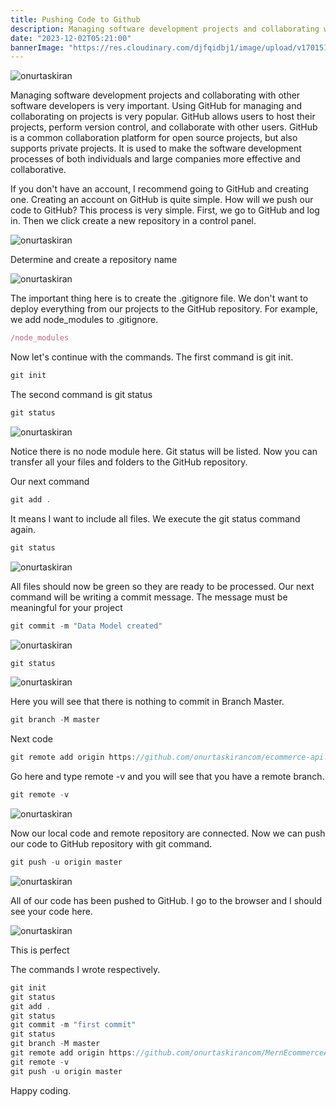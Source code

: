 ```yaml
---
title: Pushing Code to Github
description: Managing software development projects and collaborating with other software developers is very important. Using GitHub for managing and collaborating on projects is very popular.
date: "2023-12-02T05:21:00"
bannerImage: "https://res.cloudinary.com/djfqidbj1/image/upload/v1701517700/m67x1adq9mfuxilifzpx.jpg"
---
```


<img className="w-full rounded-xl" src="https://res.cloudinary.com/djfqidbj1/image/upload/v1701517700/m67x1adq9mfuxilifzpx.jpg" alt="onurtaskiran" />

Managing software development projects and collaborating with other software developers is very important. Using GitHub for managing and collaborating on projects is very popular. GitHub allows users to host their projects, perform version control, and collaborate with other users. GitHub is a common collaboration platform for open source projects, but also supports private projects. It is used to make the software development processes of both individuals and large companies more effective and collaborative.

If you don't have an account, I recommend going to GitHub and creating one. Creating an account on GitHub is quite simple. How will we push our code to GitHub? This process is very simple. First, we go to GitHub and log in. Then we click create a new repository in a control panel.

<img className="w-full " src="https://res.cloudinary.com/djfqidbj1/image/upload/v1701481897/u3w82jftmqkrqjg5i52b.jpg" alt="onurtaskiran" />

Determine and create a repository name

<img className="w-full " src="https://res.cloudinary.com/djfqidbj1/image/upload/v1701482034/tq4jxnchw1xi2p53bhjb.jpg" alt="onurtaskiran" />

The important thing here is to create the .gitignore file. We don't want to deploy everything from our projects to the GitHub repository. For example, we add node_modules to .gitignore.

```javascript
/node_modules
```
Now let's continue with the commands. The first command is git init.
```javascript
git init
```
The second command is git status
```javascript
git status
```
<img className="w-full " src="https://res.cloudinary.com/djfqidbj1/image/upload/v1701482274/fcrx8zhqzdhh2zr96lma.jpg" alt="onurtaskiran" />

Notice there is no node module here. Git status will be listed. Now you can transfer all your files and folders to the GitHub repository.

Our next command
```javascript
git add .
```
It means I want to include all files. We execute the git status command again.

```javascript
git status
```
<img className="w-full " src="https://res.cloudinary.com/djfqidbj1/image/upload/v1701482628/xcwazbpi8ol4iyfwssqv.jpg" alt="onurtaskiran" />

All files should now be green so they are ready to be processed. Our next command will be writing a commit message. The message must be meaningful for your project

```javascript
git commit -m "Data Model created"
```
<img className="w-full " src="https://res.cloudinary.com/djfqidbj1/image/upload/v1701482996/tiqui4kadqypkfuuautn.jpg" alt="onurtaskiran" />

```javascript
git status
```
<img className="w-full " src="https://res.cloudinary.com/djfqidbj1/image/upload/v1701483115/fhp8g1era6cpcd3xhmj0.jpg" alt="onurtaskiran" />

Here you will see that there is nothing to commit in Branch Master.
```javascript
git branch -M master
```
Next code
```javascript
git remote add origin https://github.com/onurtaskirancom/ecommerce-api.git
```
Go here and type remote -v and you will see that you have a remote branch.
```javascript
git remote -v 
```
<img className="w-full " src="https://res.cloudinary.com/djfqidbj1/image/upload/v1701483311/bpptre4bpqatqphn5rls.jpg" alt="onurtaskiran" />

Now our local code and remote repository are connected. Now we can push our code to GitHub repository with git command.

```javascript
git push -u origin master
```
<img className="w-full " src="https://res.cloudinary.com/djfqidbj1/image/upload/v1701483424/lghjofuhykdcec043ori.jpg" alt="onurtaskiran" />

All of our code has been pushed to GitHub. I go to the browser and I should see your code here.

<img className="w-full " src="https://res.cloudinary.com/djfqidbj1/image/upload/v1701483494/oz0bb7jihbkliaf6ctyw.jpg" alt="onurtaskiran" />

This is perfect

The commands I wrote respectively.

```javascript
git init
git status
git add .
git status
git commit -m "first commit"
git status
git branch -M master
git remote add origin https://github.com/onurtaskirancom/MernEcommerceApi.git
git remote -v 
git push -u origin master
```

Happy coding.